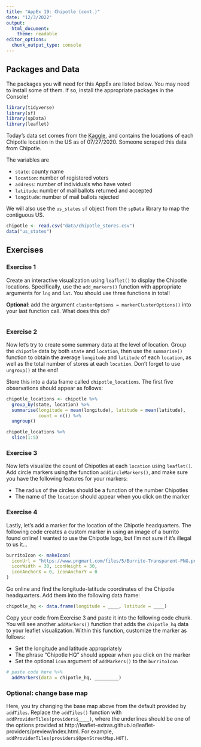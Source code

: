 ```yaml
---
title: "AppEx 19: Chipotle (cont.)"
date: "12/3/2022"
output: 
  html_document: 
    theme: readable
editor_options: 
  chunk_output_type: console
---
```


## Packages and Data

The packages you will need for this AppEx are listed below. You may need to install some of them. If so, install the appropriate packages in the Console!

```r
library(tidyverse)
library(sf) 
library(spData) 
library(leaflet)
```

Today's data set comes from the [Kaggle](https://www.kaggle.com/datasets/jeffreybraun/chipotle-locations?resource=download), and contains the locations of each Chipotle location in the US as of 07/27/2020. Someone scraped this data from Chipotle.

The variables are 

- `state`: county name
- `location`: number of registered voters
- `address`: number of individuals who have voted
- `latitude`: number of mail ballots returned and accepted
- `longitude`: number of mail ballots rejected

We will also use the `us_states` `sf` object from the `spData` library to map the contiguous US.

```r
chipotle <- read.csv("data/chipotle_stores.csv")
data("us_states")
```

## Exercises


### Exercise 1

Create an interactive visualization using `leaflet()` to display the Chipotle locations. Specifically, use the `add_markers()` function with appropriate arguments for `lng` and `lat`. You should use three functions in total! 

**Optional**: add the argument `clusterOptions = markerClusterOptions()` into your last function call. What does this do?


```r

```

### Exercise 2

Now let's try to create some summary data at the level of location. Group the `chipotle` data by both `state`  and `location`, then use the `summarise()` function to obtain the average `longitude` and `latitude` of each `location`, as well as the total number of stores at each `location`. Don't forget to use `ungroup()` at the end! 

Store this into a data frame called `chipotle_locations`. The first five observations should appear as follows:

```r
chipotle_locations <- chipotle %>% 
  group_by(state, location) %>%
  summarise(longitude = mean(longitude), latitude = mean(latitude),
            count = n()) %>%
  ungroup() 

chipotle_locations %>% 
  slice(1:5)
```

### Exercise 3

Now let's visualize the count of Chipotles at each `location` using `leaflet()`. Add circle markers using the function `addCircleMarkers()`, and make sure you have the following features for your markers:

  - The radius of the circles should be a function of the number Chipotles
  - The name of the `location` should appear when you click on the marker


### Exercise 4

Lastly, let's add a marker for the location of the Chipotle headquarters. The following code creates a custom marker in using an image of a burrito found online! I wanted to use the Chipotle logo, but I'm not sure if it's illegal to us it...

```r
burritoIcon <- makeIcon(
  iconUrl = "https://www.pngmart.com/files/5/Burrito-Transparent-PNG.png",
  iconWidth = 30, iconHeight = 30,
  iconAnchorX = 0, iconAnchorY = 0
)
```

Go online and find the longitude-latitude coordinates of the Chipotle headquarters. Add them into the following data frame:

```r
chipotle_hq <- data.frame(longitude = ____, latitude = ____)
```

Copy your code from Exercise 3 and paste it into the following code chunk. You will see another `addMarkers()` function that adds the `chipotle_hq` data to your leaflet visualization. Within this function, customize the marker as follows:

  - Set the longitude and latitude appropriately
  - The phrase "Chipotle HQ" should appear when you click on the marker
  - Set the optional `icon` argument of `addMarkers()` to the `burritoIcon`

```r
# paste code here %>%
  addMarkers(data = chipotle_hq, _________)
```

### Optional: change base map

Here, you try changing the base map above from the default provided by `addTiles`. Replace the `addTiles()` function with `addProviderTiles(providers$____)`, where the underlines should be one of the options provided at http://leaflet-extras.github.io/leaflet-providers/preview/index.html. For example, `addProviderTiles(providers$OpenStreetMap.HOT)`.
